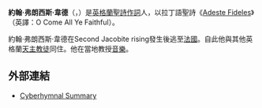 '''約翰·弗朗西斯·韋德'''（{{lang-en|John Francis Wade}}，{{bd|1711年||1786年|8月16日}}）是[[英格蘭|英格蘭]][[聖詩|聖詩]][[作詞|作詞]]人，以拉丁語聖詩《[[Adeste_Fideles|Adeste Fideles]]》（英譯：O Come All Ye Faithful）。

約翰·弗朗西斯·韋德在Second Jacobite rising發生後逃至[[法國|法國]]。自此他與其他英格蘭[[天主教徒|天主教徒]]同住。他在當地教授[[音樂|音樂]]。

==外部連結==
* [https://web.archive.org/web/20070629122936/http://www.cyberhymnal.org/bio/w/a/d/wade_jf.htm Cyberhymnal Summary]

{{英國人物小作品}}
{{Authority control}}
{{DEFAULTSORT:Wade, John Francis}}